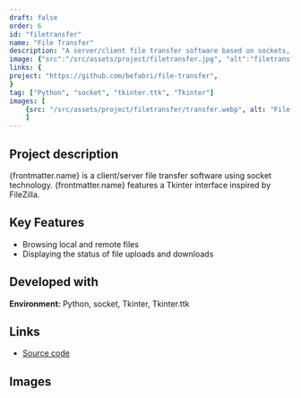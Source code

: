 ```yaml
---
draft: false
order: 6
id: "filetransfer"
name: "File Transfer"
description: "A server/client file transfer software based on sockets, featuring a Tkinter interface."
image: {"src":"/src/assets/project/filetransfer.jpg", "alt":"filetransfer"}
links: {
project: "https://github.com/befabri/file-transfer",
}
tag: ["Python", "socket", "tkinter.ttk", "Tkinter"]
images: [
    {src: "/src/assets/project/filetransfer/transfer.webp", alt: "File transfer demo"}
    ]
---
```


## Project description

{frontmatter.name} is a client/server file transfer software using socket technology. {frontmatter.name} features a Tkinter interface inspired by FileZilla.

## Key Features

- Browsing local and remote files
- Displaying the status of file uploads and downloads

## Developed with

**Environment:** Python, socket, Tkinter, Tkinter.ttk

## Links

-   [Source code](https://github.com/befabri/file-transfer)

## Images
